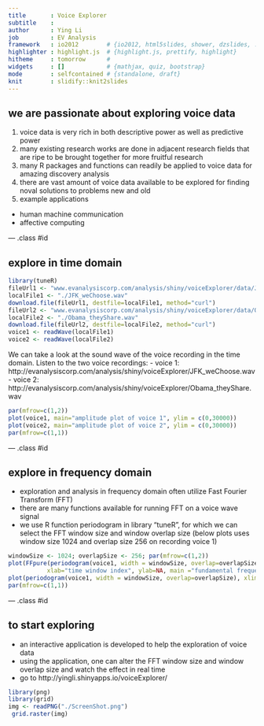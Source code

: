 ```yaml
---
title       : Voice Explorer
subtitle    : 
author      : Ying Li
job         : EV Analysis
framework   : io2012        # {io2012, html5slides, shower, dzslides, ...}
highlighter : highlight.js  # {highlight.js, prettify, highlight}
hitheme     : tomorrow      # 
widgets     : []            # {mathjax, quiz, bootstrap}
mode        : selfcontained # {standalone, draft}
knit        : slidify::knit2slides
---
```


## we are passionate about exploring voice data

1. voice data is very rich in both descriptive power as well as predictive power
2. many existing research works are done in adjacent research fields that are ripe to be brought together for more fruitful research
3. many R packages and functions can readily be applied to voice data for amazing discovery analysis
4. there are vast amount of voice data available to be explored for finding noval solutions to problems new and old
5. example applications
 - human machine communication
 - affective computing

--- .class #id 

## explore in time domain

```r
library(tuneR)
fileUrl1 <- "www.evanalysiscorp.com/analysis/shiny/voiceExplorer/data/JFK_weChoose.wav"
localFile1 <- "./JFK_weChoose.wav"
download.file(fileUrl1, destfile=localFile1, method="curl")
fileUrl2 <- "www.evanalysiscorp.com/analysis/shiny/voiceExplorer/data/Obama_theyShare.wav"
localFile2 <- "./Obama_theyShare.wav"
download.file(fileUrl2, destfile=localFile2, method="curl")
voice1 <- readWave(localFile1)
voice2 <- readWave(localFile2)
```

We can take a look at the sound wave of the voice recording in the time domain. 
Listen to the two voice recordings:
- voice 1: http://evanalysiscorp.com/analysis/shiny/voiceExplorer/JFK_weChoose.wav
- voice 2: http://evanalysiscorp.com/analysis/shiny/voiceExplorer/Obama_theyShare.wav


```r
par(mfrow=c(1,2))
plot(voice1, main="amplitude plot of voice 1", ylim = c(0,30000))
plot(voice2, main="amplitude plot of voice 2", ylim = c(0,30000))
par(mfrow=c(1,1))

```


--- .class #id 

## explore in frequency domain

- exploration and analysis in frequency domain often utilize Fast Fourier Transform (FFT)
- there are many functions available for running FFT on a voice wave signal
- we use R function periodogram in library "tuneR", for which we can select the FFT window size and window overlap size (below plots uses window size 1024 and overlap size 256 on recording voice 1)

```r
windowSize <- 1024; overlapSize <- 256; par(mfrow=c(1,2))
plot(FFpure(periodogram(voice1, width = windowSize, overlap=overlapSize)),
           xlab="time window index", ylab=NA, main ="fundamental frequency (unit= Hz)", col="red", pch=4)
plot(periodogram(voice1, width = windowSize, overlap=overlapSize), xlim=c(0,4000), xlab = "frequency", main = "power spectral density")
par(mfrow=c(1,1))
```


--- .class #id 

## to start exploring

- an interactive application is developed to help the exploration of voice data
- using the application, one can alter the FFT window size and window overlap size and watch the effect in real time
- go to http://yingli.shinyapps.io/voiceExplorer/ 

```r
library(png)
library(grid)
img <- readPNG("./ScreenShot.png")
 grid.raster(img)
```

